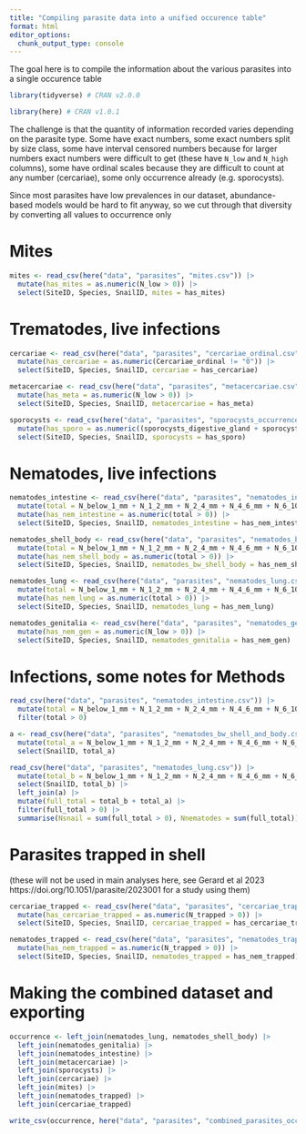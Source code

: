 ```yaml
---
title: "Compiling parasite data into a unified occurence table"
format: html
editor_options: 
  chunk_output_type: console
---
```


The goal here is to compile the information about the various parasites into a single occurence table

```r
library(tidyverse) # CRAN v2.0.0

library(here) # CRAN v1.0.1
```

The challenge is that the quantity of information recorded varies depending on the parasite type. Some have exact numbers, some exact numbers split by size class, some have interval censored numbers because for larger numbers exact numbers were difficult to get (these have `N_low` and `N_high` columns), some have ordinal scales because they are difficult to count at any number (cercariae), some only occurrence already (e.g. sporocysts).

Since most parasites have low prevalences in our dataset, abundance-based models would be hard to fit anyway, so we cut through that diversity by converting all values to occurrence only

# Mites

```r
mites <- read_csv(here("data", "parasites", "mites.csv")) |>
  mutate(has_mites = as.numeric(N_low > 0)) |>
  select(SiteID, Species, SnailID, mites = has_mites)
```

# Trematodes, live infections

```r
cercariae <- read_csv(here("data", "parasites", "cercariae_ordinal.csv")) |>
  mutate(has_cercariae = as.numeric(Cercariae_ordinal != "0")) |>
  select(SiteID, Species, SnailID, cercariae = has_cercariae)

metacercariae <- read_csv(here("data", "parasites", "metacercariae.csv")) |>
  mutate(has_meta = as.numeric(N_low > 0)) |>
  select(SiteID, Species, SnailID, metacercariae = has_meta)

sporocysts <- read_csv(here("data", "parasites", "sporocysts_occurrence.csv")) |>
  mutate(has_sporo = as.numeric((sporocysts_digestive_gland + sporocysts_lung + sporocysts_bw_body_and_shell + sporocysts_kidney) > 0)) |>
  select(SiteID, Species, SnailID, sporocysts = has_sporo)
```


# Nematodes, live infections

```r
nematodes_intestine <- read_csv(here("data", "parasites", "nematodes_intestine.csv")) |>
  mutate(total = N_below_1_mm + N_1_2_mm + N_2_4_mm + N_4_6_mm + N_6_10_mm + N_above_10_mm) |>
  mutate(has_nem_intestine = as.numeric(total > 0)) |>
  select(SiteID, Species, SnailID, nematodes_intestine = has_nem_intestine)

nematodes_shell_body <- read_csv(here("data", "parasites", "nematodes_bw_shell_and_body.csv")) |>
  mutate(total = N_below_1_mm + N_1_2_mm + N_2_4_mm + N_4_6_mm + N_6_10_mm + N_above_10_mm) |>
  mutate(has_nem_shell_body = as.numeric(total > 0)) |>
  select(SiteID, Species, SnailID, nematodes_bw_shell_body = has_nem_shell_body)

nematodes_lung <- read_csv(here("data", "parasites", "nematodes_lung.csv")) |>
  mutate(total = N_below_1_mm + N_1_2_mm + N_2_4_mm + N_4_6_mm + N_6_10_mm + N_above_10_mm) |>
  mutate(has_nem_lung = as.numeric(total > 0)) |>
  select(SiteID, Species, SnailID, nematodes_lung = has_nem_lung)

nematodes_genitalia <- read_csv(here("data", "parasites", "nematodes_genitalia.csv")) |>
  mutate(has_nem_gen = as.numeric(N_low > 0)) |>
  select(SiteID, Species, SnailID, nematodes_genitalia = has_nem_gen)
```

# Infections, some notes for Methods

```r
read_csv(here("data", "parasites", "nematodes_intestine.csv")) |>
  mutate(total = N_below_1_mm + N_1_2_mm + N_2_4_mm + N_4_6_mm + N_6_10_mm + N_above_10_mm) |>
  filter(total > 0)

a <- read_csv(here("data", "parasites", "nematodes_bw_shell_and_body.csv")) |>
  mutate(total_a = N_below_1_mm + N_1_2_mm + N_2_4_mm + N_4_6_mm + N_6_10_mm + N_above_10_mm) |>
  select(SnailID, total_a)

read_csv(here("data", "parasites", "nematodes_lung.csv")) |>
  mutate(total_b = N_below_1_mm + N_1_2_mm + N_2_4_mm + N_4_6_mm + N_6_10_mm + N_above_10_mm) |>
  select(SnailID, total_b) |>
  left_join(a) |>
  mutate(full_total = total_b + total_a) |>
  filter(full_total > 0) |>
  summarise(Nsnail = sum(full_total > 0), Nnematodes = sum(full_total))
```


# Parasites trapped in shell

(these will not be used in main analyses here, see Gerard et al 2023 https://doi.org/10.1051/parasite/2023001 for a study using them)

```r
cercariae_trapped <- read_csv(here("data", "parasites", "cercariae_trapped.csv")) |>
  mutate(has_cercariae_trapped = as.numeric(N_trapped > 0)) |>
  select(SiteID, Species, SnailID, cercariae_trapped = has_cercariae_trapped)

nematodes_trapped <- read_csv(here("data", "parasites", "nematodes_trapped.csv")) |>
  mutate(has_nem_trapped = as.numeric(N_trapped > 0)) |>
  select(SiteID, Species, SnailID, nematodes_trapped = has_nem_trapped)
```

# Making the combined dataset and exporting

```r
occurrence <- left_join(nematodes_lung, nematodes_shell_body) |>
  left_join(nematodes_genitalia) |>
  left_join(nematodes_intestine) |>
  left_join(metacercariae) |>
  left_join(sporocysts) |>
  left_join(cercariae) |>
  left_join(mites) |>
  left_join(nematodes_trapped) |>
  left_join(cercariae_trapped)
```


```r
write_csv(occurrence, here("data", "parasites", "combined_parasites_occurrence.csv"))
```
